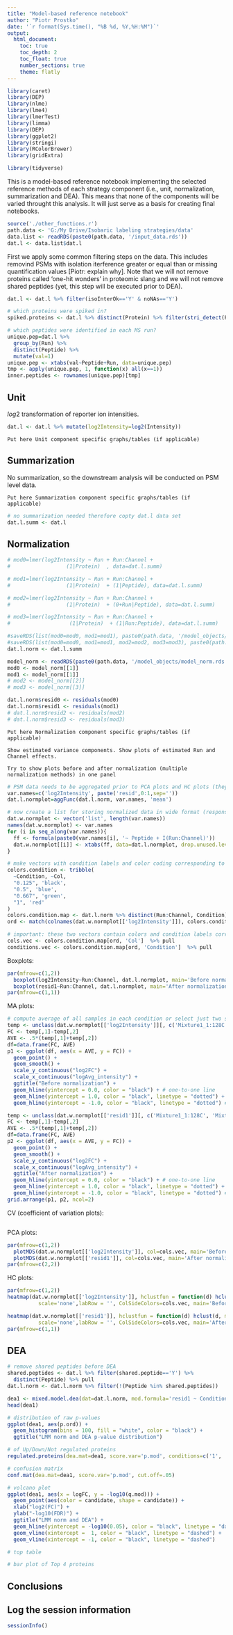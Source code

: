 ```yaml
---
title: "Model-based reference notebook"
author: "Piotr Prostko"
date: '`r format(Sys.time(), "%B %d, %Y,%H:%M")`'
output: 
  html_document:
    toc: true
    toc_depth: 2
    toc_float: true
    number_sections: true
    theme: flatly
---
```


```r
library(caret)
library(DEP)
library(nlme)
library(lme4)
library(lmerTest)
library(limma)
library(DEP)
library(ggplot2)
library(stringi)
library(RColorBrewer)
library(gridExtra)

library(tidyverse)
```

This is a model-based reference notebook implementing the selected reference methods of each strategy component (i.e., unit, normalization, summarization and DEA). This means that none of the components will be varied throught this analysis. It will just serve as a basis for creating final notebooks.

```r
source('./other_functions.r')
path.data <- 'G:/My Drive/Isobaric labeling strategies/data'
data.list <- readRDS(paste0(path.data, '/input_data.rds'))
dat.l <- data.list$dat.l
```

First we apply some common filtering steps on the data. This includes removind PSMs with isolation iterference greater or equal than or missing quantification values [Piotr: explain why]. Note that we will not remove proteins called 'one-hit wonders' in proteomic slang and we will not remove shared peptides (yet, this step will be executed prior to DEA).

```r
dat.l <- dat.l %>% filter(isoInterOk=='Y' & noNAs=='Y')

# which proteins were spiked in?
spiked.proteins <- dat.l %>% distinct(Protein) %>% filter(stri_detect(Protein, fixed='ups')) %>% pull

# which peptides were identified in each MS run?
unique.pep=dat.l %>% 
  group_by(Run) %>%
  distinct(Peptide) %>% 
  mutate(val=1)
unique.pep <- xtabs(val~Peptide+Run, data=unique.pep)
tmp <- apply(unique.pep, 1, function(x) all(x==1))
inner.peptides <- rownames(unique.pep)[tmp]
```

## Unit

$log2$ transformation of reporter ion intensities.

```r
dat.l <- dat.l %>% mutate(log2Intensity=log2(Intensity))
```

`Put here Unit component specific graphs/tables (if applicable)`

## Summarization

No summarization, so the downstream analysis will be conducted on PSM level data.

`Put here Summarization component specific graphs/tables (if applicable)`

```r
# no summarization needed therefore copty dat.l data set
dat.l.summ <- dat.l
```

## Normalization

```r
# mod0=lmer(log2Intensity ~ Run + Run:Channel +
#                  (1|Protein)  , data=dat.l.summ)

# mod1=lmer(log2Intensity ~ Run + Run:Channel +
#                  (1|Protein)  + (1|Peptide), data=dat.l.summ)

# mod2=lmer(log2Intensity ~ Run + Run:Channel +
#                  (1|Protein)  + (0+Run|Peptide), data=dat.l.summ)

# mod3=lmer(log2Intensity ~ Run + Run:Channel +
#                   (1|Protein)  + (1|Run:Peptide), data=dat.l.summ)

#saveRDS(list(mod0=mod0, mod1=mod1), paste0(path.data, '/model_objects/model_norm.rds'))
#saveRDS(list(mod0=mod0, mod1=mod1, mod2=mod2, mod3=mod3), paste0(path.data, '/model_objects/model_norm.rds'))
dat.l.norm <- dat.l.summ

model_norm <- readRDS(paste0(path.data, '/model_objects/model_norm.rds'))
mod0 <- model_norm[[1]]
mod1 <- model_norm[[1]]
# mod2 <- model_norm[[2]]
# mod3 <- model_norm[[3]]

dat.l.norm$resid0 <- residuals(mod0)
dat.l.norm$resid1 <- residuals(mod1)
# dat.l.norm$resid2 <- residuals(mod2)
# dat.l.norm$resid3 <- residuals(mod3)
```

`Put here Normalization component specific graphs/tables (if applicable)`

`Show estimated variance components. Show plots of estimated Run and Channel effects.`

`Try to show plots before and after normalization (multiple normalization methods) in one panel`

```r
# PSM data needs to be aggregated prior to PCA plots and HC plots (they requires features in the intersection of all MS runs - this is not possible for PSM data). In order to be consisent, other normalization plots will be based on the aggregated data
var.names=c('log2Intensity', paste('resid',0:1,sep=''))
dat.l.normplot=aggFunc(dat.l.norm, var.names, 'mean')

# now create a list for storing normalized data in wide format (response variables e.g. log2Intensity, resid0, resid1 etc. will be located in separate data sets)
dat.w.normplot <- vector('list', length(var.names))
names(dat.w.normplot) <- var.names
for (i in seq_along(var.names)){
  ff <- formula(paste0(var.names[i], '~ Peptide + I(Run:Channel)'))
  dat.w.normplot[[i]] <- xtabs(ff, data=dat.l.normplot, drop.unused.levels = TRUE)
}

# make vectors with condition labels and color coding corresponding to samples in wide format data
colors.condition <- tribble(
  ~Condition, ~Col,
  "0.125", 'black',
  "0.5", 'blue',
  "0.667", 'green',
  "1", 'red'
)
colors.condition.map <- dat.l.norm %>% distinct(Run:Channel, Condition) %>% left_join(colors.condition, by='Condition')
ord <- match(colnames(dat.w.normplot[['log2Intensity']]), colors.condition.map$`Run:Channel`)

# important: these two vectors contain colors and condition labels corresponding to data in wide format
cols.vec <- colors.condition.map[ord, 'Col']  %>% pull
conditions.vec <- colors.condition.map[ord, 'Condition']  %>% pull
```

Boxplots:
```r
par(mfrow=c(1,2))
  boxplot(log2Intensity~Run:Channel, dat.l.normplot, main='Before normalization')
  boxplot(resid1~Run:Channel, dat.l.normplot, main='After normalization')
par(mfrow=c(1,1))
```

MA plots:
```r
# compute average of all samples in each condition or select just two samples?)
temp <- unclass(dat.w.normplot[['log2Intensity']][, c('Mixture1_1:128C', 'Mixture1_1:129C') ])
FC <- temp[,1]-temp[,2]
AVE <- .5*(temp[,1]+temp[,2])
df=data.frame(FC, AVE)
p1 <- ggplot(df, aes(x = AVE, y = FC)) +
  geom_point() +
  geom_smooth() +
  scale_y_continuous("log2FC") +
  scale_x_continuous("logAvg_intensity") +
  ggtitle("Before normalization") + 
  geom_hline(yintercept = 0.0, color = "black") + # one-to-one line
  geom_hline(yintercept = 1.0, color = "black", linetype = "dotted") + # 2-fold up
  geom_hline(yintercept = -1.0, color = "black", linetype = "dotted") # 2-fold down

temp <- unclass(dat.w.normplot[['resid1']][, c('Mixture1_1:128C', 'Mixture1_1:129C') ])
FC <- temp[,1]-temp[,2]
AVE <- .5*(temp[,1]+temp[,2])
df=data.frame(FC, AVE)
p2 <- ggplot(df, aes(x = AVE, y = FC)) +
  geom_point() +
  geom_smooth() +
  scale_y_continuous("log2FC") +
  scale_x_continuous("logAvg_intensity") +
  ggtitle("After normalization") + 
  geom_hline(yintercept = 0.0, color = "black") + # one-to-one line
  geom_hline(yintercept = 1.0, color = "black", linetype = "dotted") + # 2-fold up
  geom_hline(yintercept = -1.0, color = "black", linetype = "dotted") # 2-fold down
grid.arrange(p1, p2, ncol=2)
```

CV (coefficient of variation plots):
```r

```

PCA plots:
```r
par(mfrow=c(1,2))
  plotMDS(dat.w.normplot[['log2Intensity']], col=cols.vec, main='Before normalization')
  plotMDS(dat.w.normplot[['resid1']], col=cols.vec, main='After normalization')
par(mfrow=c(2,2))
```

HC plots:
```r
par(mfrow=c(1,2))
heatmap(dat.w.normplot[['log2Intensity']], hclustfun = function(d) hclust(d, method = "average"),col=brewer.pal(11,"RdBu"),
          scale='none',labRow = '', ColSideColors=cols.vec, main='Before normalization')

heatmap(dat.w.normplot[['resid1']], hclustfun = function(d) hclust(d, method = "average"),col=brewer.pal(11,"RdBu"),
          scale='none',labRow = '', ColSideColors=cols.vec, main='After normalization')
par(mfrow=c(1,1))
```

## DEA
```r
# remove shared peptides before DEA
shared.peptides <- dat.l %>% filter(shared.peptide=='Y') %>% 
  distinct(Peptide) %>% pull
dat.l.norm <- dat.l.norm %>% filter(!(Peptide %in% shared.peptides))

dea1 <- mixed.model.dea(dat=dat.l.norm, mod.formula='resid1 ~ Condition + (1|Run:Channel)', conditions=c('1', '0.125'))
head(dea1)

# distribution of raw p-values
ggplot(dea1, aes(p.ord)) + 
  geom_histogram(bins = 100, fill = "white", color = "black") + 
  ggtitle("LMM norm and DEA p-value distribution")

# of Up/Down/Not regulated proteins
regulated.proteins(dea.mat=dea1, score.var='p.mod', conditions=c('1', '0.125'), cut.off=.05)

# confusion matrix
conf.mat(dea.mat=dea1, score.var='p.mod', cut.off=.05)

# volcano plot
ggplot(dea1, aes(x = logFC, y = -log10(q.mod))) +
  geom_point(aes(color = candidate, shape = candidate)) +
  xlab("log2(FC)") +
  ylab("-log10(FDR)") +
  ggtitle("LMM norm and DEA") +
  geom_hline(yintercept = -log10(0.05), color = "black", linetype = "dashed") + 
  geom_vline(xintercept =  1, color = "black", linetype = "dashed") +
  geom_vline(xintercept = -1, color = "black", linetype = "dashed") 

# top table

# bar plot of Top 4 proteins

```

## Conclusions 

## Log the session information
```r
sessionInfo()
```



